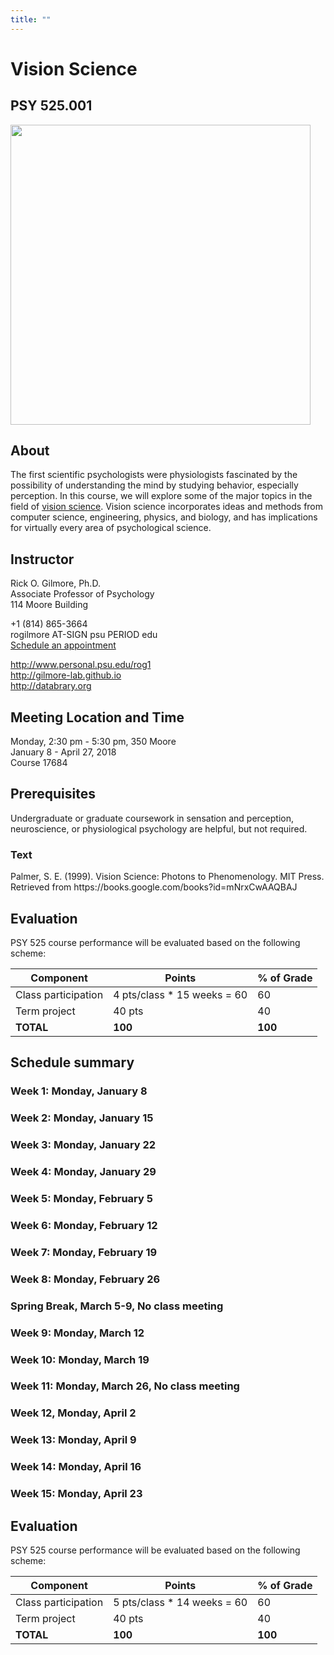 ```yaml
---
title: ""
---
```


# Vision Science

## PSY 525.001

<img src="https://www.thebridgeva.org/wp-content/uploads/2016/01/shutterstock_129632420.jpg" width=480px/>

## About

The first scientific psychologists were physiologists fascinated by the possibility of understanding the mind by studying behavior, especially perception. 
In this course, we will explore some of the major topics in the field of [vision science](https://en.wikipedia.org/wiki/Vision_science).
Vision science incorporates ideas and methods from computer science, engineering, physics, and biology, and has implications for virtually every area of psychological science.

## Instructor

Rick O. Gilmore, Ph.D.</br>
Associate Professor of Psychology</br>
114 Moore Building</br>

+1 (814) 865-3664</br>
rogilmore AT-SIGN psu PERIOD edu</br>
[Schedule an appointment](http://doodle.com/rickgilmore)</br>

[http://www.personal.psu.edu/rog1](http://www.personal.psu.edu/rog1)</br>
[http://gilmore-lab.github.io](http://gilmore-lab.github.io)</br>
[http://databrary.org](http://databrary.org)

## Meeting Location and Time

Monday, 2:30 pm - 5:30 pm, 350 Moore</br>
January 8 - April 27, 2018</br>
Course 17684</br>

## Prerequisites

Undergraduate or graduate coursework in sensation and perception, neuroscience, or physiological psychology are helpful, but not required.

### Text

Palmer, S. E. (1999). Vision Science: Photons to Phenomenology. MIT Press. Retrieved from https://books.google.com/books?id=mNrxCwAAQBAJ

## Evaluation

PSY 525 course performance will be evaluated based on the following scheme:

| Component           | Points                       | % of Grade |
|---------------------|------------------------------|------------|
| Class participation | 4 pts/class * 15 weeks = 60  | 60         |
| Term project        | 40 pts                       | 40         |
| **TOTAL**           | **100**                      | **100**    |


## Schedule summary

### Week 1: Monday, January 8

### Week 2: Monday, January 15

### Week 3: Monday, January 22

### Week 4: Monday, January 29

### Week 5: Monday, February 5

### Week 6: Monday, February 12

### Week 7: Monday, February 19

### Week 8: Monday, February 26

### Spring Break, March 5-9, No class meeting

### Week 9: Monday, March 12

### Week 10: Monday, March 19

### Week 11: Monday, March 26, No class meeting

### Week 12, Monday, April 2

### Week 13: Monday, April 9

### Week 14: Monday, April 16

### Week 15: Monday, April 23

## Evaluation

PSY 525 course performance will be evaluated based on the following scheme:

| Component           | Points                       | % of Grade |
|---------------------|------------------------------|------------|
| Class participation | 5 pts/class * 14 weeks = 60  | 60         |
| Term project        | 40 pts                       | 40         |
| **TOTAL**           | **100**                      | **100**    |